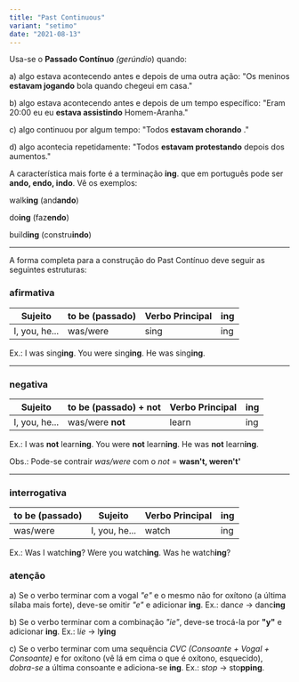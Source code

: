 ```yaml
---
title: "Past Continuous"
variant: "setimo"
date: "2021-08-13"
---
```


Usa-se o **Passado Contínuo** _(gerúndio_) quando:

a) algo estava acontecendo antes e depois de uma outra ação: "Os meninos **estavam jogando** bola quando chegeui em casa."

b) algo estava acontecendo antes e depois de um tempo específico: "Eram 20:00 eu eu **estava assistindo** Homem-Aranha."

c) algo continuou por algum tempo: "Todos **estavam chorando** ."

d) algo acontecia repetidamente: "Todos **estavam protestando** depois dos aumentos."

A característica mais forte é a terminação **ing**. que em português pode ser **ando, endo, indo**. Vê os exemplos:

walk**ing** (and**ando**)

do**ing** (faz**endo**)

build**ing** (constru**indo**)

<hr />

A forma completa para a construção do Past Contínuo deve seguir as seguintes estruturas:

### afirmativa

| Sujeito       | to be (passado) | Verbo Principal | ing |
| ------------- | --------------- | --------------- | --- |
| I, you, he... | was/were        | sing            | ing |

Ex.: I was sing**ing**. You were sing**ing**. He was sing**ing**.

<hr />

### negativa

| Sujeito       | to be (passado) + not | Verbo Principal | ing |
| ------------- | --------------------- | --------------- | --- |
| I, you, he... | was/were **not**      | learn           | ing |

Ex.: I was **not** learn**ing**. You were **not** learn**ing**. He was **not** learn**ing**.

Obs.: Pode-se contrair _was/were_ com o _not_ = **wasn't, weren't'**

<hr />

### interrogativa

| to be (passado) | Sujeito       | Verbo Principal | ing |
| --------------- | ------------- | --------------- | --- |
| was/were        | I, you, he... | watch           | ing |

Ex.: Was I watch**ing**? Were you watch**ing**. Was he watch**ing**?

### atenção

a) Se o verbo terminar com a vogal _"e"_ e o mesmo não for oxítono (a última sílaba mais forte), deve-se omitir _"e"_ e adicionar **ing**. Ex.: danc*e* → danc**ing**

b) Se o verbo terminar com a combinação _"ie"_, deve-se trocá-la por **"y"** e adicionar **ing**. Ex.: l*ie* → l**ying**

c) Se o verbo terminar com uma sequência _CVC (Consoante + Vogal + Consoante)_ e for oxítono (vê lá em cima o que é oxítono, esquecido), _dobra-se_ a última consoante e adiciona-se **ing**. Ex.: s*top* → sto**pping**.
